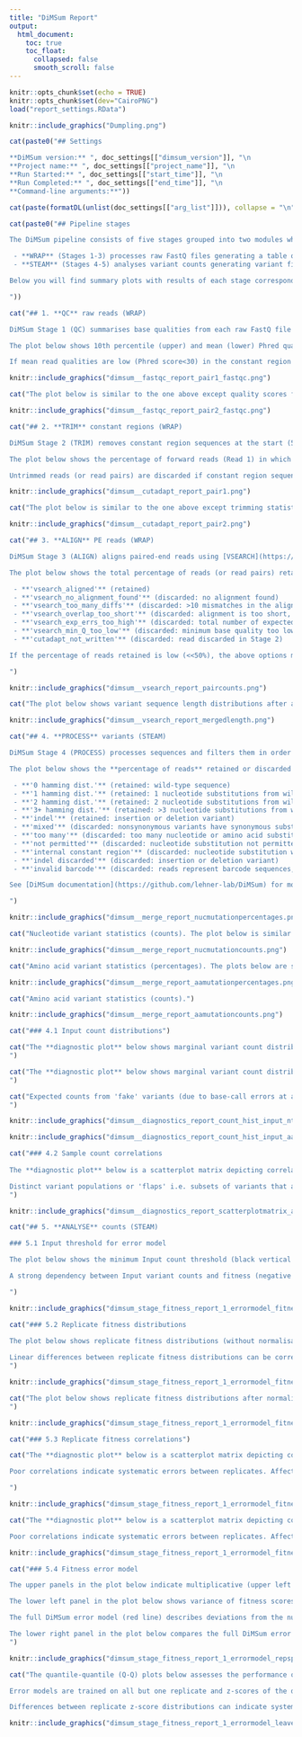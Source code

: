 ```yaml
---
title: "DiMSum Report"
output: 
  html_document:
    toc: true
    toc_float:
      collapsed: false
      smooth_scroll: false
---
```


<!-- SETUP -->

```r
knitr::opts_chunk$set(echo = TRUE)
knitr::opts_chunk$set(dev="CairoPNG")
load("report_settings.RData")
```

<!-- Logo -->

```r
knitr::include_graphics("Dumpling.png")
```

<!-- Settings -->

```r
cat(paste0("## Settings

**DiMSum version:** ", doc_settings[["dimsum_version"]], "\n
**Project name:** ", doc_settings[["project_name"]], "\n
**Run Started:** ", doc_settings[["start_time"]], "\n
**Run Completed:** ", doc_settings[["end_time"]], "\n
**Command-line arguments:**"))
```

```r
cat(paste(formatDL(unlist(doc_settings[["arg_list"]])), collapse = "\n"))
```

<!-- PIPELINE STAGES -->

```r
cat(paste0("## Pipeline stages

The DiMSum pipeline consists of five stages grouped into two modules which can be run independently:

 - **WRAP** (Stages 1-3) processes raw FastQ files generating a table of variant counts
 - **STEAM** (Stages 4-5) analyses variant counts generating variant fitness and error estimates

Below you will find summary plots with results of each stage corresponding to the module(s) that were run.

"))
```

<!-- QUALITYCONTROL -->

```r
cat("## 1. **QC** raw reads (WRAP)

DiMSum Stage 1 (QC) summarises base qualities from each raw FastQ file using [FastQC](http://www.bioinformatics.babraham.ac.uk/projects/fastqc/).

The plot below shows 10th percentile (upper) and mean (lower) Phred quality scores at the indicated positions in the forward reads (Read 1) in all FastQ files (see legend). Vertical dashed lines separate constant region sequences (5') from variable region sequences (3') as specified by Stage 2-specific arguments (see TRIM below).

If mean read qualities are low (Phred score<30) in the constant region sequence, it might be necessary to increase the maximum allowable number of mismatches during trimming i.e. Stage 2 ('cutadaptErrorRate'). If qualities are low in the variable region sequence, it may be necessary to adjust Stage 3 (ALIGN) options ('vsearchMinQual', 'vsearchMaxee'). Be aware that changing these options from their defaults can severely impact the number of 'fake' (spurious) variants due to sequencing errors. See [DiMSum documentation](https://github.com/lehner-lab/DiMSum) for details.")
```

```r
knitr::include_graphics("dimsum__fastqc_report_pair1_fastqc.png")
```

<!-- QUALITYCONTROL (image2) -->

```r
cat("The plot below is similar to the one above except quality scores for reverse reads (Read 2) are shown.")
```

```r
knitr::include_graphics("dimsum__fastqc_report_pair2_fastqc.png")
```

<!-- TRIM -->

```r
cat("## 2. **TRIM** constant regions (WRAP)

DiMSum Stage 2 (TRIM) removes constant region sequences at the start (5') and/or end (3') of each read with [Cutadapt](https://cutadapt.readthedocs.io/en/stable/) if required.

The plot below shows the percentage of forward reads (Read 1) in which the specified constant regions were matched and trimmed (see legend), shown separately for each FastQ file.

Untrimmed reads (or read pairs) are discarded if constant region sequences are specified but not found. Trimmed reads are also discarded if the trimmed sequence length is too short ('cutadaptMinLength'). If the percentage of trimmed reads is low, check that constant region sequences were correctly specified ('cutadapt5First', 'cutadapt5Second', 'cutadapt3First', 'cutadapt3Second'). It may also be necessary to increase the maximum allowable number of mismatches ('cutadaptErrorRate') if sequence qualities are low or decrease the minimum allowable overlap between read and constant region ('cutadaptOverlap') if constant region sequences are very short (<3bp). See [DiMSum documentation](https://github.com/lehner-lab/DiMSum) for details.")
```

```r
knitr::include_graphics("dimsum__cutadapt_report_pair1.png")
```

<!-- TRIM (image2) -->

```r
cat("The plot below is similar to the one above except trimming statistics for reverse reads (Read 2) are shown.")
```

```r
knitr::include_graphics("dimsum__cutadapt_report_pair2.png")
```

<!-- ALIGN -->

```r
cat("## 3. **ALIGN** PE reads (WRAP)

DiMSum Stage 3 (ALIGN) aligns paired-end reads using [VSEARCH](https://github.com/torognes/vsearch). This stage also filters the resulting variant sequences based on minimum base quality, total number of expected base calling errors and sequence length. If reads are the result of **single-end** sequencing, these same filters are applied.

The plot below shows the total percentage of reads (or read pairs) retained for downstream analysis ('vsearch_aligned'), shown separately for each FastQ file. Remaining reads are discarded. Details of each category are as follows:

 - **'vsearch_aligned'** (retained)
 - **'vsearch_no_alignment_found'** (discarded: no alignment found)
 - **'vsearch_too_many_diffs'** (discarded: >10 mismatches in the alignment)
 - **'vsearch_overlap_too_short'** (discarded: alignment is too short, see 'vsearchMinovlen' option)
 - **'vsearch_exp_errs_too_high'** (discarded: total number of expected base calling errors too high, see 'vsearchMaxee' option)
 - **'vsearch_min_Q_too_low'** (discarded: minimum base quality too low, see 'vsearchMinQual' option)
 - **'cutadapt_not_written'** (discarded: read discarded in Stage 2)

If the percentage of reads retained is low (<<50%), the above options may need to be adjsted. See [DiMSum documentation](https://github.com/lehner-lab/DiMSum) for details.

")
```

```r
knitr::include_graphics("dimsum__vsearch_report_paircounts.png")
```

<!-- ALIGN (image2) -->

```r
cat("The plot below shows variant sequence length distributions after alignment, shown separately for all samples. The upper quartile, lower quartile and median are show in each case (see legend). Check that the median sequence length is as expected (e.g. wild-type sequence length without indels).")
```

```r
knitr::include_graphics("dimsum__vsearch_report_mergedlength.png")
```

<!-- PROCESS -->

```r
cat("## 4. **PROCESS** variants (STEAM)

DiMSum Stage 4 (PROCESS) processes sequences and filters them in order to retain user-specified nucleotide or amino acid substitution variants of interest. The result is a table of variant counts for all samples. Read count diagnostic plots can then be used to rapidly check for the presence of problematic variants (likely the result of sequencing errors) and take steps to remove them (see Sections 4.1 and 4.2 below).

The plot below shows the **percentage of reads** retained or discarded in each sample according to the following criteria:

 - **'0 hamming dist.'** (retained: wild-type sequence)
 - **'1 hamming dist.'** (retained: 1 nucleotide substitutions from wild-type sequence)
 - **'2 hamming dist.'** (retained: 2 nucleotide substitutions from wild-type sequence)
 - **'3+ hamming dist.'** (retained: >3 nucleotide substitutions from wild-type sequence)
 - **'indel'** (retained: insertion or deletion variant)
 - **'mixed'** (discarded: nonsynonymous variants have synonymous substitutions in other codons, see 'mixedSubstitutions' option)
 - **'too many'** (discarded: too many nucleotide or amino acid substitutions, see 'maxSubstitutions' option)
 - **'not permitted'** (discarded: nucleotide substitution not permitted, see 'wildtypeSequence' option)
 - **'internal constant region'** (discarded: nucleotide substitution within internal constant sequence, see 'wildtypeSequence' option)
 - **'indel discarded'** (discarded: insertion or deletion variant)
 - **'invalid barcode'** (discarded: reads represent barcode sequences, but are not found in the user-supplied barcode identity file, see 'barcodeIdentityPath' option)

See [DiMSum documentation](https://github.com/lehner-lab/DiMSum) for more details.

")
```

```r
knitr::include_graphics("dimsum__merge_report_nucmutationpercentages.png")
```

<!-- PROCESS (image2) -->

```r
cat("Nucleotide variant statistics (counts). The plot below is similar to the one above instead the **total number of reads** (rather than the percentage) in each sample is shown.")
```

```r
knitr::include_graphics("dimsum__merge_report_nucmutationcounts.png")
```

<!-- PROCESS (image3) -->

```r
cat("Amino acid variant statistics (percentages). The plots below are similar to the ones above instead  **amino acid** (rather than nucleotide) hamming distances are shown.")
```

```r
knitr::include_graphics("dimsum__merge_report_aamutationpercentages.png")
```

<!-- PROCESS (image4) -->

```r
cat("Amino acid variant statistics (counts).")
```

```r
knitr::include_graphics("dimsum__merge_report_aamutationcounts.png")
```

<!-- PROCESS (image5) -->

```r
cat("### 4.1 Input count distributions")
```

```r
cat("The **diagnostic plot** below shows marginal variant count distributions separately for all Input samples and stratified by the number of nucleotide substitutions (Hamming distance to the wild-type sequence). Distributions corresponding to Hamming distances greater than 12 are not shown. Wild-type sequence counts are indicated by the black vertical dashed line.
")
```

```r
cat("The **diagnostic plot** below shows marginal variant count distributions separately for all Input samples, first stratified by the number of amino acid substitutions and then stratified by the number of nucleotide substitutions (Hamming distance to the wild-type sequence). Distributions corresponding to Hamming distances greater than 6 are not shown. Wild-type sequence counts are indicated by the black vertical dashed line.
")
```

```r
cat("Expected counts from 'fake' variants (due to base-call errors at a rate corresponding to the 'vsearchMinQual' option) are indicated by coloured dashed lines. Bimodal distributions (or unimodal distributions not surpassing the indicated thresholds) indicate variants originating from sequencing errors likely due to a library 'bottleneck'. A minimum input count threshold should be chosen to remove such variants (see 'fitnessMinInputCountAll' option applied in Stage 5 and [DiMSum documentation](https://github.com/lehner-lab/DiMSum) for more details.).
")
```

```r
knitr::include_graphics("dimsum__diagnostics_report_count_hist_input_nt.png")
```

```r
knitr::include_graphics("dimsum__diagnostics_report_count_hist_input_aa.png")
```

<!-- PROCESS (image6) -->

```r
cat("### 4.2 Sample count correlations
    
The **diagnostic plot** below is a scatterplot matrix depicting correlations between variant counts from all Input and Output samples. Matrix cells in the upper triangle show Pearson correlation coefficients. Matrix cells in the lower triangle show scatterplot equivalents (hexagonal heatmaps of 2d bin counts). Matrix diagonal cells indicate count densities.

Distinct variant populations or 'flaps' i.e. subsets of variants that appear at high counts in one replicate but at low counts in another (and not due to selection) indicate replicate or DNA extraction 'bottlenecks'. Minimum input count thresholds should be chosen to remove such variants (see 'fitnessMinInputCountAll', 'fitnessMinInputCountAny', 'fitnessMinOutputCountAll' and 'fitnessMinOutputCountAny' options applied in Stage 5 and [DiMSum documentation](https://github.com/lehner-lab/DiMSum) for more details).
")
```

```r
knitr::include_graphics("dimsum__diagnostics_report_scatterplotmatrix_all.png")
```

<!-- ANALYSE -->

```r
cat("## 5. **ANALYSE** counts (STEAM)

### 5.1 Input threshold for error model

The plot below shows the minimum Input count threshold (black vertical dashed line) above which variants are expected to span the full fitness range (y-axis spread). Variants surpassing this threshold are used to fit the error model. Subplots indicate data corresponding to independent biological replicates.

A strong dependency between Input variant counts and fitness (negative correlation) can indicate a harsh selection i.e. a high level of variants that 'drop-out' or are undetected in the Output.

")
```

```r
knitr::include_graphics("dimsum_stage_fitness_report_1_errormodel_fitness_inputcounts.png")
```

<!-- ANALYSE (image2) -->

```r
cat("### 5.2 Replicate fitness distributions
    
The plot below shows replicate fitness distributions (without normalisation between replicates). The fitness of the wild-type sequence is indicated by the vertical dashed line (Fitness=0). Only variants retained during error model fitting are depicted (see Section 5.1 above).

Linear differences between replicate fitness distributions can be corrected by (scale and shift) normalisation before error model fitting (see 'fitnessNormalise' option).
")
```

```r
knitr::include_graphics("dimsum_stage_fitness_report_1_errormodel_fitness_replicates_density.png")
```

<!-- ANALYSE (image3) -->

```r
cat("The plot below shows replicate fitness distributions after normalisation. Remaining differences in the shapes of the fitness distributions after normalisation indicate systematic errors between replicates. Affected replicates should be excluded from error model fitting (see 'retainedReplicates' option).
")
```

```r
knitr::include_graphics("dimsum_stage_fitness_report_1_errormodel_fitness_replicates_density_norm.png")
```

<!-- ANALYSE (image4) -->

```r
cat("### 5.3 Replicate fitness correlations")
```

```r
cat("The **diagnostic plot** below is a scatterplot matrix depicting correlations between fitness estimates from all replicates. Matrix cells in the upper triangle show Pearson correlation coefficients. Matrix cells in the lower triangle show scatterplot equivalents (hexagonal heatmaps of 2d bin fitness). Matrix diagonal cells indicate fitness densities. Only variants retained during error model fitting are depicted (see Section 5.1 above).

Poor correlations indicate systematic errors between replicates. Affected replicates should be excluded from error model fitting (see 'retainedReplicates' option).

")
```

```r
knitr::include_graphics("dimsum_stage_fitness_report_1_errormodel_fitness_replicates_scatter.png")
```

<!-- ANALYSE (image5) -->

```r
cat("The **diagnostic plot** below is a scatterplot matrix depicting correlations between fitness estimates from all replicates after normalisation (see Section 5.2). Matrix cells in the upper triangle show Pearson correlation coefficients. Matrix cells in the lower triangle show scatterplot equivalents (hexagonal heatmaps of 2d bin fitness). Matrix diagonal cells indicate fitness densities. Only variants retained during error model fitting are depicted (see Section 5.1 above).

Poor correlations indicate systematic errors between replicates. Affected replicates should be excluded from error model fitting (see 'retainedReplicates' option).")
```

```r
knitr::include_graphics("dimsum_stage_fitness_report_1_errormodel_fitness_replicates_scatter_norm.png")
```

<!-- ANALYSE (image6) -->

```r
cat("### 5.4 Fitness error model

The upper panels in the plot below indicate multiplicative (upper left panel) and additive (upper right panel) error terms estimated by the DiMSum error model. Dots give mean and error bars indicate the standard deviation of parameters over 100 bootstraps.

The lower left panel in the plot below shows variance of fitness scores between replicates as a function of sequencing count-based (Poisson) variance expectation (average across replicates). The black dashed line indicates perfect correspondence (i.e. Y=X).

The full DiMSum error model (red line) describes deviations from the null expectation (black dashed line) in the observed variance of fitness scores. A good fit of the DiMSum error model (red line) to the mean empiricial variance per bin (blue points) indicates that the estimated parameters (upper panels) accurately describe the variation in fitness between replicates.

The lower right panel in the plot below compares the full DiMSum error model (red line) to variance contributions using either Input multiplicative error terms (cyan line), Output multiplicative error terms (magenta line) or additive error terms (green line) only. Additionally, dashed cyan and magenta lines indicate purely sequencing count-based variance expectation corresponding to Input and Output samples respectively (i.e. corresponding multiplicative error terms set to 1).
")
```

```r
knitr::include_graphics("dimsum_stage_fitness_report_1_errormodel_repspec.png")
```

<!-- ANALYSE (image7) -->

```r
cat("The quantile-quantile (Q-Q) plots below assesses the performance of the fitness error model using leave-one-out cross-validation.

Error models are trained on all but one replicate and z-scores of the differences in fitness scores between the training set and the remaining test replicate are calculated (i.e. fitness score differences normalised by estimated error in training set and test replicate). Because fitness scores from replicate experiments should only differ by random chance, if the error models estimate the error magnitude correctly, z-scores should be normally distributed (i.e. Y=X). 

Differences between replicate z-score distributions can indicate systematic errors. Consider excluding (outlier) replicates from error model fitting (see 'retainedReplicates' option).")
```

```r
knitr::include_graphics("dimsum_stage_fitness_report_1_errormodel_leaveoneout_qqplot.png")
```

